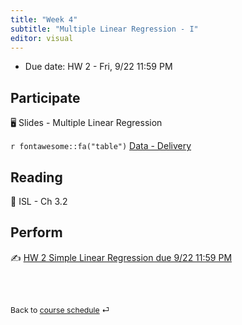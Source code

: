 ```yaml
---
title: "Week 4"
subtitle: "Multiple Linear Regression - I"
editor: visual
---
```


::: callout-important
-   Due date: HW 2 - Fri, 9/22 11:59 PM
:::

## Participate

🖥️ Slides - Multiple Linear Regression

`r fontawesome::fa("table")` [Data - Delivery](/slides/data/data-ex-3-1.csv)

## Reading

📖 ISL - Ch 3.2

## Perform

✍️ [HW 2 Simple Linear Regression due 9/22 11:59 PM](hw/hw-2.html)

<br><br>

::: {style="font-size: 0.875em;"}
Back to [course schedule](/ "Course schedule") ⏎
:::
